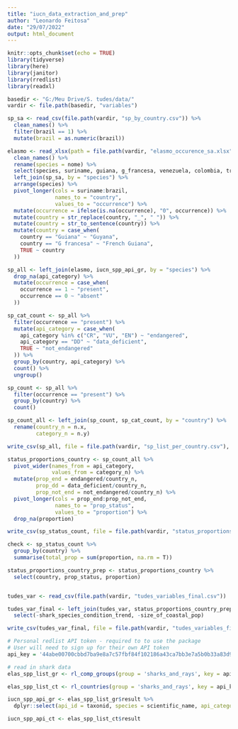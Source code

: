 ```yaml
---
title: "iucn_data_extraction_and_prep"
author: "Leonardo Feitosa"
date: "29/07/2022"
output: html_document
---
```


```r
knitr::opts_chunk$set(echo = TRUE)
library(tidyverse)
library(here)
library(janitor)
library(rredlist)
library(readxl)
```

```r
basedir <- "G:/Meu Drive/S. tudes/data/"
vardir <- file.path(basedir, "variables")
```

```r
sp_sa <- read_csv(file.path(vardir, "sp_by_country.csv")) %>% 
  clean_names() %>% 
  filter(brazil == 1) %>% 
  mutate(brazil = as.numeric(brazil))

elasmo <- read_xlsx(path = file.path(vardir, "elasmo_occurence_sa.xlsx"), sheet = "Original_data") %>% 
  clean_names() %>% 
  rename(species = nome) %>% 
  select(species, suriname, guiana, g_francesa, venezuela, colombia, trinidad) %>% 
  left_join(sp_sa, by = "species") %>% 
  arrange(species) %>% 
  pivot_longer(cols = suriname:brazil,
               names_to = "country",
               values_to = "occurrence") %>% 
  mutate(occurrence = ifelse(is.na(occurrence), "0", occurrence)) %>% 
  mutate(country = str_replace(country, "_", " ")) %>% 
  mutate(country = str_to_sentence(country)) %>% 
  mutate(country = case_when(
    country == "Guiana" ~ "Guyana",
    country == "G francesa" ~ "French Guiana",
    TRUE ~ country
  ))

sp_all <- left_join(elasmo, iucn_spp_api_gr, by = "species") %>% 
  drop_na(api_category) %>% 
  mutate(occurrence = case_when(
    occurrence == 1 ~ "present",
    occurrence == 0 ~ "absent"
  )) 

sp_cat_count <- sp_all %>% 
  filter(occurrence == "present") %>% 
  mutate(api_category = case_when(
    api_category %in% c("CR", "VU", "EN") ~ "endangered",
    api_category == "DD" ~ "data_deficient",
    TRUE ~ "not_endangered"
  )) %>% 
  group_by(country, api_category) %>% 
  count() %>% 
  ungroup() 

sp_count <- sp_all %>% 
  filter(occurrence == "present") %>% 
  group_by(country) %>% 
  count()

sp_count_all <- left_join(sp_count, sp_cat_count, by = "country") %>% 
  rename(country_n = n.x,
         category_n = n.y)

write_csv(sp_all, file = file.path(vardir, "sp_list_per_country.csv"), col_names = TRUE)
```

```r
status_proportions_country <- sp_count_all %>% 
  pivot_wider(names_from = api_category,
              values_from = category_n) %>%   
  mutate(prop_end = endangered/country_n,
         prop_dd = data_deficient/country_n,
         prop_not_end = not_endangered/country_n) %>%    
  pivot_longer(cols = prop_end:prop_not_end,
               names_to = "prop_status",
               values_to = "proportion") %>% 
  drop_na(proportion)

write_csv(sp_status_count, file = file.path(vardir, "status_proportions_country.csv"), col_names = TRUE)

check <- sp_status_count %>% 
  group_by(country) %>% 
  summarise(total_prop = sum(proportion, na.rm = T))
```

```r
status_proportions_country_prep <- status_proportions_country %>% 
  select(country, prop_status, proportion)


tudes_var <- read_csv(file.path(vardir, "tudes_variables_final.csv"))

tudes_var_final <- left_join(tudes_var, status_proportions_country_prep, by = "country") %>% 
  select(-shark_species_condition_trend, -size_of_coastal_pop)

write_csv(tudes_var_final, file = file.path(vardir, "tudes_variables_final.csv"))
```


```r
# Personal redlist API token - required to to use the package
# User will need to sign up for their own API token 
api_key = '44abe00700cbbd7ba9e8a7c57fbf84f102186a43ca7bb3e7a5b0b33a83d98416'

# read in shark data
elas_spp_list_gr <- rl_comp_groups(group = 'sharks_and_rays', key = api_key)

elas_spp_list_ct <- rl_countries(group = 'sharks_and_rays', key = api_key)

iucn_spp_api_gr <- elas_spp_list_gr$result %>% 
  dplyr::select(api_id = taxonid, species = scientific_name, api_category = category)

iucn_spp_api_ct <- elas_spp_list_ct$result 
```

